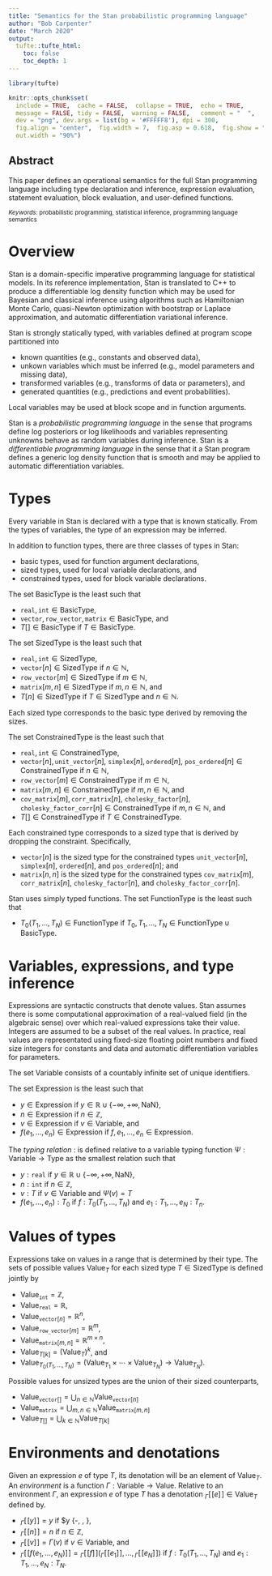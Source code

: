 ```yaml
---
title: "Semantics for the Stan probabilistic programming language"
author: "Bob Carpenter"
date: "March 2020"
output:
  tufte::tufte_html:
    toc: false
    toc_depth: 1
---
```


```r
library(tufte)

knitr::opts_chunk$set(
  include = TRUE,  cache = FALSE,  collapse = TRUE,  echo = TRUE,
  message = FALSE, tidy = FALSE,  warning = FALSE,   comment = "  ",
  dev = "png", dev.args = list(bg = '#FFFFF8'), dpi = 300,
  fig.align = "center",  fig.width = 7,  fig.asp = 0.618,  fig.show = "hold",
  out.width = "90%")
```

## Abstract {-}

This paper defines an operational semantics for the full Stan
programming language including type declaration and inference,
expression evaluation, statement evaluation, block evaluation, and
user-defined functions.

<small>
*Keywords:* probabilistic programming, statistical inference,
programming language semantics
</small>

# Overview

Stan is a domain-specific imperative programming language for
statistical models.  In its reference implementation, Stan is
translated to C++ to produce a differentiable log density function
which may be used for Bayesian and classical inference using
algorithms such as Hamiltonian Monte Carlo, quasi-Newton optimization
with bootstrap or Laplace approximation, and automatic differentiation
variational inference.

Stan is strongly statically typed, with variables defined at program
scope partitioned into

* known quantities (e.g., constants and observed data),
* unkown variables which must be inferred (e.g., model parameters
and missing data),
* transformed variables (e.g., transforms of data or parameters), and
* generated quantities (e.g., predictions and event probabilities).

Local variables may be used at block scope and in function arguments.

Stan is a *probabilistic programming language* in the sense that
programs define log posteriors or log likelihoods and variables
representing unknowns behave as random variables during inference.
Stan is a *differentiable programming language* in the sense that it a
Stan program defines a generic log density function that is smooth and
may be applied to automatic differentiation variables.

# Types

Every variable in Stan is declared with a type that is known
statically.  From the types of variables, the type of an expression
may be inferred.

In addition to function types, there are three classes of types in
Stan:

* basic types, used for function argument declarations,
* sized types, used for local variable declarations, and
* constrained types, used for block variable declarations.

The set $\textsf{BasicType}$ is the least such that

* $\texttt{real}, \texttt{int} \in \textsf{BasicType}$,
* $\texttt{vector}, \texttt{row_vector}, \texttt{matrix} \in
  \textsf{BasicType}$, and
* $T[] \in \textsf{BasicType}$ if $T \in \textsf{BasicType}$.

The set $\textsf{SizedType}$ is the least such that

* $\texttt{real}, \texttt{int} \in \textsf{SizedType}$,
* $\texttt{vector}[n] \in \textsf{SizedType}$ if $n \in \mathbb{N}$,
* $\texttt{row_vector}[m] \in \textsf{SizedType}$ if $m \in \mathbb{N}$,
* $\texttt{matrix}[m, n] \in \textsf{SizedType}$ if $m, n \in
  \mathbb{N}$, and
* $T[n] \in \textsf{SizedType}$ if $T \in \textsf{SizedType}$ and $n
  \in \mathbb{N}$.

Each sized type corresponds to the basic type derived by removing the sizes.

The set $\textsf{ConstrainedType}$ is the least such that

* $\texttt{real}, \texttt{int} \in \textsf{ConstrainedType}$,
* $\texttt{vector}[n], \texttt{unit_vector}[n]$, $\texttt{simplex}[n],
  \texttt{ordered}[n]$, $\texttt{pos_ordered}[n] \in \textsf{ConstrainedType}$
  if $n \in \mathbb{N}$,
* $\texttt{row_vector}[m] \in \textsf{ConstrainedType}$ if $m \in \mathbb{N}$,
* $\texttt{matrix}[m, n] \in \textsf{ConstrainedType}$ if $m, n \in
  \mathbb{N}$, and
* $\texttt{cov_matrix}[m], \texttt{corr_matrix}[n]$,
  $\texttt{cholesky_factor}[n]$, $\texttt{cholesky_factor_corr}[n] \in
  \textsf{ConstrainedType}$ if $m, n \in \mathbb{N}$, and
* $T[] \in \textsf{ConstrainedType}$ if $T \in \textsf{ConstrainedType}$.

Each constrained type corresponds to a sized type that is derived by
dropping the constraint.  Specifically,

* $\texttt{vector}[n]$ is the sized type for the constrained types
  $\texttt{unit_vector}[n]$,  $\texttt{simplex}[n]$,
  $\texttt{ordered}[n]$, and $\texttt{pos_ordered}[n]$; and
* $\texttt{matrix}[n, n]$ is the sized type for the constrained types
  $\texttt{cov_matrix}[m]$, $\texttt{corr_matrix}[n]$,
  $\texttt{cholesky_factor}[n]$, and $\texttt{cholesky_factor_corr}[n]$.

Stan uses simply typed functions.  The set $\textsf{FunctionType}$ is
the least such that

* $T_0(T_1, \ldots, T_N) \in \textsf{FunctionType}$ if
  $T_0, T_1, \ldots, T_N \in \textsf{FunctionType} \cup \textsf{BasicType}$.

# Variables, expressions, and type inference

Expressions are syntactic constructs that denote values.  Stan assumes
there is some computational approximation of a real-valued field (in
the algebraic sense) over which real-valued expressions take their
value.  Integers are assumed to be a subset of the real values.  In
practice, real values are representated using fixed-size floating
point numbers and fixed size integers for constants and data and
automatic differentiation variables for parameters.

The set $\textsf{Variable}$ consists of a countably infinite set of
unique identifiers.

The set $\textsf{Expression}$ is the least such that

* $y \in \textsf{Expression}$ if $y \in \mathbb{R} \cup \{ -\infty,
  +\infty, \textrm{NaN} \}$,
* $n \in \textsf{Expression}$ if $n \in \mathbb{Z}$,
* $v \in \mathsf{Expression}$ if $v \in \textsf{Variable}$, and
* $f(e_1, \ldots, e_n) \in \textsf{Expression}$ if
   $f, e_1, \ldots, e_n \in \textsf{Expression}$.

The *typing relation* $:$ is defined relative to a variable typing
function $\Psi : \textsf{Variable} \rightarrow \textsf{Type}$ as the
smallest relation such that

* $y : \texttt{real}$ if $y \in \mathbb{R} \cup \{ -\infty,
  +\infty, \textrm{NaN} \}$,
* $n : \texttt{int}$ if $n \in \mathbb{Z}$,
* $v : T$ if $v \in \textsf{Variable}$ and $\Psi(v) = T$
* $f(e_1, \ldots, e_n) : T_0$ if
   $f : T_0(T_1, \ldots, T_N)$ and $e_1:T_1, \ldots, e_N:T_n$.

# Values of types

Expressions take on values in a range that is determined by their
type.  The sets of possible values $\textsf{Value}_T$ for each sized
type $T \in \textsf{SizedType}$ is defined jointly by

* $\textsf{Value}_{\texttt{int}} = \mathbb{Z}$,
* $\textsf{Value}_{\texttt{real}} = \mathbb{R}$,
* $\textsf{Value}_{\texttt{vector}[n]} = \mathbb{R}^n$,
* $\textsf{Value}_{\texttt{row_vector}[m]} = \mathbb{R}^m$,
* $\textsf{Value}_{\texttt{matrix}[m, n]} = \mathbb{R}^{m \times n}$,
* $\textsf{Value}_{T[k]} = (\textsf{Value}_T)^k$, and
* $\textsf{Value}_{T_0(T_1, \ldots, T_N)}
  = (\textsf{Value}_{T_1} \times \cdots \times \textsf{Value}_{T_N})
    \rightarrow \textsf{Value}_{T_N})$.

Possible values for unsized types are the union of their sized counterparts,

* $\textsf{Value}_{\texttt{vector}[]}
  = \bigcup_{n \in \mathbb{N}} \textsf{Value}_{\texttt{vector}[n]}$
* $\textsf{Value}_{\texttt{matrix}}
  = \bigcup_{m, n \in \mathbb{N}}
    \textsf{Value}_{\texttt{matrix}[m, n]}$
* $\textsf{Value}_{T[]}
  = \bigcup_{k \in \mathbb{N}} \textsf{Value}_{T[k]}$


# Environments and denotations

Given an expression $e$ of type $T$, its denotation will be an element
of $\textsf{Value}_T$.  An *environment* is a function
$\Gamma: \textrm{Variable} \rightarrow \textrm{Value}$.  Relative to
an environment $\Gamma$, an expression $e$ of type $T$ has a denotation
${}_\Gamma[\![ e ]\!] \in \textrm{Value}_T$ defined by.

* ${}_\Gamma[\![ y ]\!]
  = y$ if $y \in \mathbb{R} \cup \{-\infty, \infty, \textrm{NaN} \},
* ${}_\Gamma[\![ n ]\!]
  = n$ if $n \in \mathbb{Z}$,
* ${}_\Gamma[\![ v ]\!]
  = \Gamma(v)$ if $v \in \textsf{Variable}$, and
* ${}_\Gamma[\![ f(e_1, \ldots, e_N) ]\!]
  = {}_\Gamma[\![f]\!]({}_\Gamma[\![e_1]\!], \ldots, {}_\Gamma[\![e_N]\!])$
    if $f : T_0(T_1, \ldots, T_N)$ and $e_1 : T_1, \ldots, e_N: T_N$.

<br />

<br />